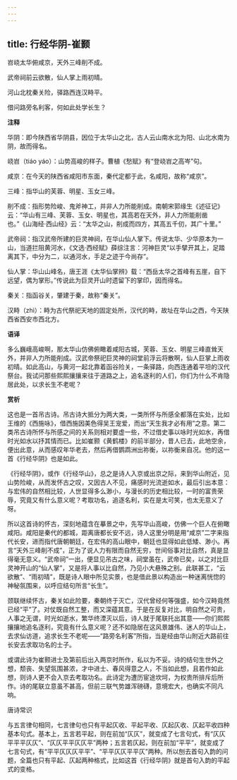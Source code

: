 ```yaml
---
---
---
```

title: 行经华阴-崔颢
---

岧峣太华俯咸京，天外三峰削不成。

武帝祠前云欲散，仙人掌上雨初晴。

河山北枕秦关险，驿路西连汉畤平。

借问路旁名利客，何如此处学长生？

**注释**

华阴：即今陕西省华阴县，因位于太华山之北，古人云山南水北为阳、山北水南为阴，故而得名。

峣岧（tiáo yáo）：山势高峻的样子。曹植《愁赋》有“登峣岧之高岑”句。

咸京：在今天的陕西省咸阳市东面，秦代定都于此，名咸阳，故称“咸京”。

三峰：指华山的芙蓉、明星、玉女三峰。

削不成：指形势险峻、鬼斧神工，并非人力所能削成。南朝宋郭缘生《述征记》云：“华山有三峰、芙蓉、玉女、明星也，其高若在天外，非人力所能削凿也。”《山海经·西山经》云：“太华之山，削成而四方，其高五千仞，其广十里。”

武帝祠：指汉武帝所建的巨灵神祠，在华山仙人掌下。传说太华、少华原本为一山，当道拦阻黄河水，《文选·西经赋》薛综注言：河神巨灵“以手擘开其上，足踏离其下，中分为二，以通河水，手足之迹于今尚存”。

仙人掌：华山山峰名，唐王涯《太华仙掌辨》载：“西岳太华之首峰有五崖，自下远望，偶为掌形。”传说此为巨灵开山时遗留下的掌印，因而得名。

秦关：指函谷关，肇建于秦，故称“秦关”。

汉畤（zhì）：畤为古代祭祀天地的固定处所，汉代的畤，故址在华山之西，今天陕西省西安市西北方。

**语译**

多么巍峨高峻啊，那太华山仿佛俯瞰着咸阳古城，芙蓉、玉女、明星三峰直耸天外，并非人力所能削成。汉武帝祭祀巨灵神的祠堂前浮云将散啊，仙人巨掌上雨收初晴。如此高山，与黄河一起北靠着函谷险关，一条驿路，向西连通着平坦的汉代祭台。我试问那些熙熙攘攘来往于道路之上，追名逐利的人们，你们为什么不肯隐居此处，以求长生不老呢？

**赏析**

这也是一首吊古诗。吊古诗大抵分为两大类，一类所怀与所感全都落在实处，比如王维的《西施咏》，借西施因美色得吴王宠爱，而出“天生我才必有用”之意。第二类吊古诗所怀与所感之间的关系则相对要虚一些，不过借史事以咏时光如水，再借时光如水以抒其情而已。比如崔颢《黄鹤楼》的前半部分，昔人已去，此地空余，便出此意，从而感叹年华老去，然后再借鹦鹉洲出祢衡，以祢衡来自况。他的这一首《行经华阴》也是如此。

《行经华阴》，或作《行经华山》，总之是诗人入京或出京之际，来到华山附近，见山势险峻，从而发怀古之叹，又因古人不见，痛感时光流逝如水，最后引出本意：与宏伟的自然相比较，人世显得多么渺小，与漫长的历史相比较，一时的富贵荣辱，究竟又有什么意义呢？考取功名，追逐名利，实在是太可笑，也太无意义了呀。

所以这首诗的怀古，深刻地蕴含在摹景之中，先写华山高峻，仿佛一个巨人在俯瞰咸阳。咸阳是秦代的都城，距离唐都长安不远，诗人这里分明是用“咸京”二字来指代长安，进而指代唐朝朝廷，在宏伟的高山眼中，朝廷也显得如此低矮、渺小。再言“天外三峰削不成”，正为了说人力有限而自然无穷，世间俗事对比自然，真是显得毫无意义。“武帝祠”一出，便显见吊古之味，祠堂虽在，武帝已矣，以之对比巨灵神开山的“仙人掌”，又是将人事以比自然，乃见小大悬殊之别。此联甚工，“云欲散”、“雨初晴”，既是诗人眼中所见实景，也是借此景以构造出一种迷离恍惚的神秘氛围来，以呼应结句所言“长生”。

颈联继续怀古，秦关如此险要，秦朝终于灭亡，汉代曾经何等强盛，如今汉畤竟然已经“平”了。对仗既自然工整，而又深蕴其意。于是在反复对比，明自然之可贵，人事之无谓，时光如逝水，繁华终湮灭以后，诗人就于尾联托出其意——你们熙熙攘攘地追名逐利，究竟有什么意义呢？还不如隐居在这风景雄伟、迷人的华山上，去求仙访道，追求长生不老呢——“路旁名利客”所指，当是经由华山附近大路前往长安去求取功名的士子。

或谓此诗为崔颢进士及第前后出入两京时所作，私以为不妥。诗的结句生世外之想，颓丧、失望氛围甚浓，才中进士、春风得意之人，不当如此想，且若作如此想，则诗人更不会入京去考取功名。此诗定为遭历宦途坎坷，为权贵所排斥后所作。诗的尾联立意虽不甚高，但前三联气势雄浑磅礴，意境宏大，也确实不同凡响。

唐诗常识

与五言律句相同，七言律句也只有平起仄收、平起平收、仄起仄收、仄起平收四种基本句式。基本上，五言若平起，则在前加“仄仄”，就变成了七言句式，有“仄仄平平平仄仄”、“仄仄平平仄仄平”两种；五言若仄起，则在前加“平平”，就变成了七言句式，有“平平仄仄仄平平”、“平平仄仄平平仄”两种。所以刨去首句入韵的问题，全篇也只有平起、仄起两种格式，比如这首《行经华阴》就是首句入韵的平起式的变格。
